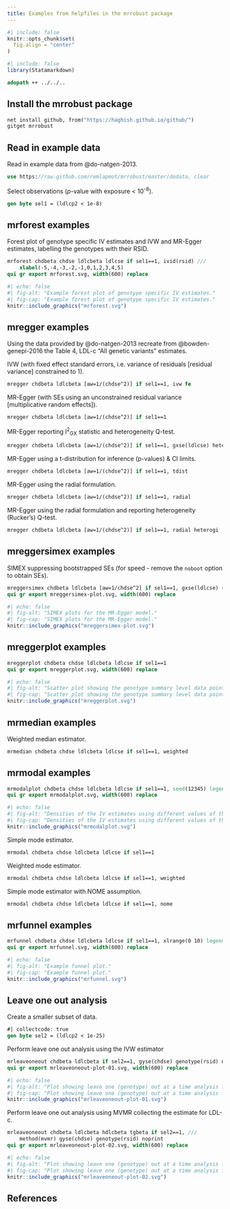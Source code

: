 ```yaml
---
title: Examples from helpfiles in the mrrobust package
---
```


```r
#| include: false
knitr::opts_chunk$set(
  fig.align = "center"
)
```

```r
#| include: false
library(Statamarkdown)
```

```stata
adopath ++ ../../..
```

## Install the mrrobust package

```stata
net install github, from("https://haghish.github.io/github/")
gitget mrrobust
```

## Read in example data

Read in example data from @do-natgen-2013.

```stata
use https://raw.github.com/remlapmot/mrrobust/master/dodata, clear
```

Select observations (*p*-value with exposure < 10^-8^).

```stata
gen byte sel1 = (ldlcp2 < 1e-8)
```

## mrforest examples

Forest plot of genotype specific IV estimates and IVW and MR-Egger estimates, 
labelling the genotypes with their RSID.

```stata
mrforest chdbeta chdse ldlcbeta ldlcse if sel1==1, ivid(rsid) ///
    xlabel(-5,-4,-3,-2,-1,0,1,2,3,4,5)
qui gr export mrforest.svg, width(600) replace
```

```r
#| echo: false
#| fig-alt: "Example forest plot of genotype specific IV estimates."
#| fig-cap: "Example forest plot of genotype specific IV estimates."
knitr::include_graphics("mrforest.svg")
```

## mregger examples

Using the data provided by @do-natgen-2013 
recreate from @bowden-genepi-2016 the Table 4, LDL-c "All genetic variants" estimates.

IVW (with fixed effect standard errors, i.e. variance of residuals 
[residual variance] constrained to 1).

```stata
mregger chdbeta ldlcbeta [aw=1/(chdse^2)] if sel1==1, ivw fe
```

MR-Egger (with SEs using an unconstrained residual variance 
[multiplicative random effects]).

```stata
mregger chdbeta ldlcbeta [aw=1/(chdse^2)] if sel1==1
```

MR-Egger reporting I^2^~GX~ statistic and heterogeneity Q-test.

```stata
mregger chdbeta ldlcbeta [aw=1/(chdse^2)] if sel1==1, gxse(ldlcse) heterogi
```

MR-Egger using a t-distribution for inference (p-values) & CI limits.

```stata
mregger chdbeta ldlcbeta [aw=1/(chdse^2)] if sel1==1, tdist
```

MR-Egger using the radial formulation.

```stata
mregger chdbeta ldlcbeta [aw=1/(chdse^2)] if sel1==1, radial
```

MR-Egger using the radial formulation and reporting heterogeneity (Rucker's) Q-test.

```stata
mregger chdbeta ldlcbeta [aw=1/(chdse^2)] if sel1==1, radial heterogi
```

## mreggersimex examples

SIMEX suppressing bootstrapped SEs (for speed - remove the `noboot` option to obtain SEs).

```stata
mreggersimex chdbeta ldlcbeta [aw=1/chdse^2] if sel1==1, gxse(ldlcse) seed(12345) noboot
qui gr export mreggersimex-plot.svg, width(600) replace
```

```r
#| echo: false
#| fig-alt: "SIMEX plots for the MR-Egger model."
#| fig-cap: "SIMEX plots for the MR-Egger model."
knitr::include_graphics("mreggersimex-plot.svg")
```

## mreggerplot examples

```stata
mreggerplot chdbeta chdse ldlcbeta ldlcse if sel1==1
qui gr export mreggerplot.svg, width(600) replace
```

```r
#| echo: false
#| fig-alt: "Scatter plot showing the genotype summary level data points and the fitted MR-Egger model."
#| fig-cap: "Scatter plot showing the genotype summary level data points and the fitted MR-Egger model."
knitr::include_graphics("mreggerplot.svg")
```

## mrmedian examples

Weighted median estimator.

```stata
mrmedian chdbeta chdse ldlcbeta ldlcse if sel1==1, weighted
```

## mrmodal examples

```stata
mrmodalplot chdbeta chdse ldlcbeta ldlcse if sel1==1, seed(12345) legend(pos(6))
qui gr export mrmodalplot.svg, width(600) replace
```

```r
#| echo: false
#| fig-alt: "Densities of the IV estimates using different values of the phi parameter."
#| fig-cap: "Densities of the IV estimates using different values of the phi parameter."
knitr::include_graphics("mrmodalplot.svg")
```

Simple mode estimator.

```stata
mrmodal chdbeta chdse ldlcbeta ldlcse if sel1==1
```

Weighted mode estimator.

```stata
mrmodal chdbeta chdse ldlcbeta ldlcse if sel1==1, weighted
```

Simple mode estimator with NOME assumption.

```stata
mrmodal chdbeta chdse ldlcbeta ldlcse if sel1==1, nome
```

## mrfunnel examples

```stata
mrfunnel chdbeta chdse ldlcbeta ldlcse if sel1==1, xlrange(0 10) legend(pos(6))
qui gr export mrfunnel.svg, width(600) replace
```

```r
#| echo: false
#| fig-alt: "Example funnel plot."
#| fig-cap: "Example funnel plot."
knitr::include_graphics("mrfunnel.svg")
```

## Leave one out analysis

Create a smaller subset of data.

```stata
#| collectcode: true
gen byte sel2 = (ldlcp2 < 1e-25)
```

Perform leave one out analysis using the IVW estimator

```stata
mrleaveoneout chdbeta ldlcbeta if sel2==1, gyse(chdse) genotype(rsid) noprint
qui gr export mrleaveoneout-plot-01.svg, width(600) replace
```

```r
#| echo: false
#| fig-alt: "Plot showing leave one (genotype) out at a time analysis for the IVW estimate."
#| fig-cap: "Plot showing leave one (genotype) out at a time analysis for the IVW estimate."
knitr::include_graphics("mrleaveoneout-plot-01.svg")
```

Perform leave one out analysis using MVMR collecting the estimate for LDL-c.

```stata
mrleaveoneout chdbeta ldlcbeta hdlcbeta tgbeta if sel2==1, ///
    method(mvmr) gyse(chdse) genotype(rsid) noprint
qui gr export mrleaveoneout-plot-02.svg, width(600) replace
```

```r
#| echo: false
#| fig-alt: "Plot showing leave one (genotype) out at a time analysis for the MVMR estimate."
#| fig-cap: "Plot showing leave one (genotype) out at a time analysis for the MVMR estimate."
knitr::include_graphics("mrleaveoneout-plot-02.svg")
```

## References

::: {#refs}
:::
